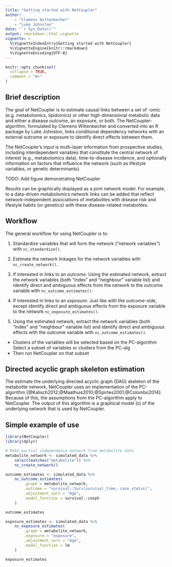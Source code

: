 ```yaml
---
title: "Getting started with NetCoupler"
author: 
    - "Clemens Wittenbecher"
    - "Luke Johnston"
date: "`r Sys.Date()`"
output: rmarkdown::html_vignette
vignette: >
  %\VignetteIndexEntry{Getting started with NetCoupler}
  %\VignetteEngine{knitr::rmarkdown}
  %\VignetteEncoding{UTF-8}
---
```


```r
knitr::opts_chunk$set(
  collapse = TRUE,
  comment = "#>"
)
```

## Brief description

The goal of NetCoupler is to estimate causal links between a set of -omic (e.g.
metabolomics, lipidomics) or other high-dimensional metabolic data and either a
disease outcome, an exposure, or both. The NetCoupler-algorithm, formulated by
Clemens Wittenbecher and converted into an R package by Luke Johnston, links
conditional dependency networks with an external outcome or exposure to identify
direct effects between them.

The NetCoupler's input is multi-layer information from prospective studies,
including interdependent variables that constitute the central network of
interest (e.g., metabolomics data), time-to-disease incidence, and optionally
information on factors that influence the network (such as lifestyle variables,
or genetic determinants).

TODO: Add figure demonstrating NetCoupler

Results can be graphically displayed as a joint network model. For example, to a
data-driven metabolomics network links can be added that reflect
network-independent associations of metabolites with disease risk and lifestyle
habits (or genetics) with these disease-related metabolites.


## Workflow

The general workflow for using NetCoupler is to:

1. Standardize variables that will form the network ("network variables") with
`nc_standardize()`.
1. Estimate the network linkages for the network variables with
`nc_create_network()`.
1. If interested in links to an *outcome*: Using the estimated network, extract
the network variables (both "index" and "neighbour" variable list) and identify
direct and ambiguous effects from the network to the outcome variable with
`nc_outcome_estimates()`.
1. If interested in links to an *exposure*: Just like with the *outcome*-side,
except identify direct and ambiguous effects from the exposure variable to the
network `nc_exposure_estimates()`.


1. Using the estimated network, extract the network variables (both "index" and
"neighbour" variable list) and identify direct and ambiguous effects with the
outcome variable with `nc_outcome_estimates()`. 
- Clusters of the variables will be selected based on the PC-algorithm
Select a subset of variables or clusters from the PC-alg
- Then run NetCoupler on that subset

## Directed acyclic graph skeleton estimation

The estimate the underlying directed acyclic graph (DAG) skeleton of the
metabolite network, NetCoupler uses an implementation of the PC-algorithm 
[@Kalisch2012;@Maathuis2010;@Spirtes2001;@Colombo2014]. Because of this, the
assumptions from the PC-algorithm apply to NetCoupler. The output of this
algorithm is a graphical model (`G`) of the underlying network that is used by
NetCoupler.

## Simple example of use

```r
library(NetCoupler)
library(dplyr)

# Make partial independence network from metabolite data
metabolite_network <- simulated_data %>% 
    select(matches("metabolite")) %>% 
    nc_create_network()

outcome_estimates <- simulated_data %>%
    nc_outcome_estimates(
        .graph = metabolite_network,
        .outcome = "survival::Surv(survival_time, case_status)",
        .adjustment_vars = "Age",
        .model_function = survival::coxph
    )

outcome_estimates

exposure_estimates <- simulated_data %>%
    nc_exposure_estimates(
        .graph = metabolite_network,
        .exposure = "exposure",
        .adjustment_vars = "Age",
        .model_function = lm
    )

exposure_estimates
```
